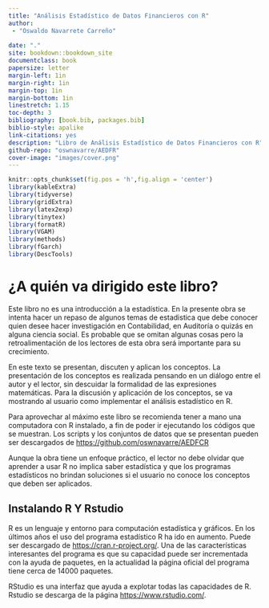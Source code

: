 ```yaml
--- 
title: "Análisis Estadístico de Datos Financieros con R"
author: 
 - "Oswaldo Navarrete Carreño"
 
date: "."
site: bookdown::bookdown_site
documentclass: book
papersize: letter
margin-left: 1in
margin-right: 1in
margin-top: 1in
margin-bottom: 1in
linestretch: 1.15
toc-depth: 3
bibliography: [book.bib, packages.bib]
biblio-style: apalike
link-citations: yes
description: "Libro de Análisis Estadístico de Datos Financieros con R"
github-repo: "oswnavarre/AEDFR"
cover-image: "images/cover.png"
---
```


```r
knitr::opts_chunk$set(fig.pos = 'h',fig.align = 'center')
library(kableExtra)
library(tidyverse)
library(gridExtra)
library(latex2exp)
library(tinytex)
library(formatR)
library(VGAM)
library(methods)
library(fGarch)
library(DescTools)
```

# ¿A quién va dirigido este libro?

Este libro no es una introducción a la estadística. En la presente obra se intenta hacer un repaso de algunos temas de estadistica que debe conocer quien desee hacer investigación en Contabilidad, en Auditoría o quizás en alguna ciencia social. Es probable que se omitan algunas cosas pero la retroalimentación de los lectores de esta obra será importante para su crecimiento.

En este texto se presentan, discuten y aplican los conceptos. La presentación de los conceptos es realizada pensando en un diálogo entre el autor y el lector, sin descuidar la formalidad de las expresiones matemáticas. Para la discusión y aplicación de los conceptos, se va mostrando al usuario como implementar el análisis estadístico en R. 

Para aprovechar al máximo este libro se recomienda tener a mano una computadora con R instalado, a fin de poder ir ejecutando los códigos que se muestran. Los scripts y los conjuntos de datos que se presentan pueden ser descargados de <https://github.com/oswnavarre/AEDFCR>

Aunque la obra tiene un enfoque práctico, el lector no debe olvidar que aprender a usar R no implica saber estadística y que los programas estadísticos no brindan soluciones si el usuario no conoce los conceptos que deben ser aplicados. 


## Instalando R Y Rstudio

R es un lenguaje y entorno para computación estadística y gráficos. En los últimos años el uso del programa estadístico R ha ido en aumento. Puede ser descargado de <https://cran.r-project.org/>. Una de las características interesantes del programa es que su capacidad puede ser incrementada con la ayuda de paquetes, en la actualidad la página oficial del programa tiene cerca de 14000 paquetes. 

RStudio es una interfaz que ayuda a explotar todas las capacidades de R. Rstudio se descarga de la página <https://www.rstudio.com/>. 